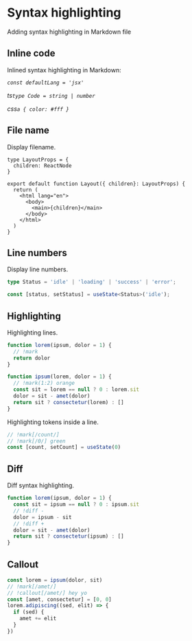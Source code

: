# Syntax highlighting

Adding syntax highlighting in Markdown file

## Inline code

Inlined syntax highlighting in Markdown:

_`const defaultLang = 'jsx'`_

_ts`type Code = string | number`_

_css`a { color: #fff }`_

## File name

Display filename.

```tsx filename="app/layout.tsx"
type LayoutProps = {
  children: ReactNode
}

export default function Layout({ children}: LayoutProps) {
  return (
    <html lang="en">
      <body>
        <main>{children}</main>
      </body>
    </html>
  )
}
```

## Line numbers

Display line numbers.

```ts --n
type Status = 'idle' | 'loading' | 'success' | 'error';

const [status, setStatus] = useState<Status>('idle');
```

## Highlighting

Highlighting lines.

```js
function lorem(ipsum, dolor = 1) {
  // !mark
  return dolor
}

function ipsum(lorem, dolor = 1) {
  // !mark(1:2) orange
  const sit = lorem == null ? 0 : lorem.sit
  dolor = sit - amet(dolor)
  return sit ? consectetur(lorem) : []
}
```

Highlighting tokens inside a line.

```ts
// !mark[/count/]
// !mark[/0/] green
const [count, setCount] = useState(0)
```

## Diff

Diff syntax highlighting.

```js
function lorem(ipsum, dolor = 1) {
  const sit = ipsum == null ? 0 : ipsum.sit
  // !diff -
  dolor = ipsum - sit
  // !diff +
  dolor = sit - amet(dolor)
  return sit ? consectetur(ipsum) : []
}
```

## Callout

```js
const lorem = ipsum(dolor, sit)
// !mark[/amet/]
// !callout[/amet/] hey yo
const [amet, consectetur] = [0, 0]
lorem.adipiscing((sed, elit) => {
  if (sed) {
    amet += elit
  }
})
```
